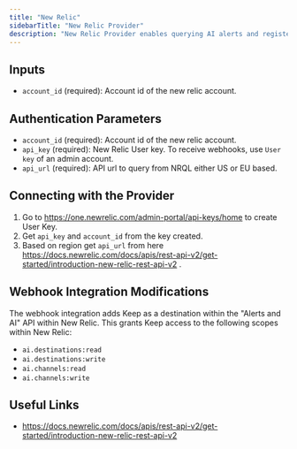 ```yaml
---
title: "New Relic"
sidebarTitle: "New Relic Provider"
description: "New Relic Provider enables querying AI alerts and registering webhooks."
---
```


## Inputs

- `account_id` (required): Account id of the new relic account.

## Authentication Parameters
- `account_id` (required): Account id of the new relic account.
- `api_key` (required): New Relic User key. To receive webhooks, use `User key` of an admin account.
- `api_url` (required): API url to query from NRQL either US or EU based.

## Connecting with the Provider

1. Go to https://one.newrelic.com/admin-portal/api-keys/home to create User Key.
2. Get `api_key` and `account_id` from the key created.
3. Based on region get `api_url` from here https://docs.newrelic.com/docs/apis/rest-api-v2/get-started/introduction-new-relic-rest-api-v2 .

## Webhook Integration Modifications

The webhook integration adds Keep as a destination within the "Alerts and AI" API within New Relic.
This grants Keep access to the following scopes within New Relic:
- `ai.destinations:read`
- `ai.destinations:write`
- `ai.channels:read`
- `ai.channels:write`

## Useful Links

- https://docs.newrelic.com/docs/apis/rest-api-v2/get-started/introduction-new-relic-rest-api-v2
